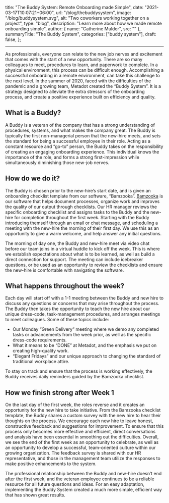  title: "The Buddy System: Remote Onboarding made Simple",
  date: "2021-03-17T10:07:21+06:00",
  url: "/blog/thebuddysystem",
  image: "/blog/buddysystem.svg",
  alt: "Two coworkers working together on a project",
  type: "blog",
  description: "Learn more about how we made remote onboarding simple",
  author: { name: "Catherine Mulder", src: "" },
  summaryTitle: "The Buddy System",
  categories: ["buddy system"],
  draft: false,
};

---

As professionals, everyone can relate to the new job nerves and excitement that comes with the start of a new opportunity. There are so many colleagues to meet, procedures to learn, and paperwork to complete. In a physical environment, this process can be difficult enough. Accomplishing a successful onboarding in a remote environment, can take this challenge to the next level. In the summer of 2020, faced with the difficulties of the pandemic and a growing team, Metadot created the “Buddy System”. It is a strategy designed to alleviate the extra stressors of the onboarding process, and create a positive experience built on
efficiency and quality.

## What is a Buddy?

A Buddy is a veteran of the company that has a strong understanding of procedures, systems, and what makes the company great. The Buddy is typically the first non-managerial person that the new-hire meets, and sets the standard for being a successful employee in their role. Acting as a constant resource and “go-to” person, the Buddy takes on the responsibility of creating an engaging onboarding experience. This individual knows the importance of the role, and forms a strong first-impression while
simultaneously diminishing those new-job nerves.

## How do we do it?

The Buddy is chosen prior to the new-hire’s start date, and is given an onboarding checklist template from our software, “Bamzooka”. [Bamzooka](https://www.bamzooka.com) is our software that helps document processes, organize work and improves the quality of our output through checklists. Our HR manager reviews the specific onboarding checklist and assigns tasks to the Buddy and the new-hire for completion throughout the first week. Starting with the Buddy introducing themself through an email or chat message, and scheduling a meeting with the new-hire
the morning of their first day. We use this as an opportunity to give a warm welcome, and help answer any initial questions.

The morning of day one, the Buddy and new-hire meet via video chat before our team joins in a virtual huddle to kick off the week. This is where we establish expectations about what is to be learned, as well as build a direct connection for support. The meeting can include icebreaker questions, or be used as an opportunity to review the checklists and ensure the new-hire is comfortable with navigating the software.

## What happens throughout the week?

Each day will start off with a 1-1 meeting between the Buddy and new hire to discuss any questions or concerns that may arise throughout the process. The Buddy then takes the opportunity to teach the new hire about our unique dress-code, task-management procedures, and arranges meetings to meet colleagues.
Some of these topics include:

- Our Monday “Green Delivery” meeting where we demo any completed tasks or advancements from the week prior, as well as the specific dress-code requirements.
- What it means to be “DONE” at Metadot, and the emphasis we put on creating high-quality work.
- “Elegant Fridays” and our unique approach to changing the standard of traditional workplace attire.

To stay on track and ensure that the process is working effectively, the Buddy receives daily reminders guided by the Bamzooka checklist.

## How we finish strong after Week 1

On the last day of the first week, the roles reverse and it creates an opportunity for the new hire to take initiative. From the Bamzooka checklist template, the Buddy shares a custom survey with the new hire to hear their thoughts on the process. We encourage each new hire to leave honest, constructive feedback and suggestions for improvement. To ensure that this process only becomes more effective and efficient, direct conversations and analysis have been essential in smoothing out the difficulties. Overall, we see the end of the first week as an opportunity to celebrate, as well as an opportunity to develop a successful, team-oriented culture within our growing organization. The feedback survey is shared with our HR representative, and those in the management team utilize the responses to make positive enhancements to the system.

The professional relationship between the Buddy and new-hire doesn’t end after the first week, and the veteran employee continues to be a reliable resource for all future questions and ideas. For an easy adaptation, implementing the Buddy System created a much more simple, efficient way that has shown great results.
